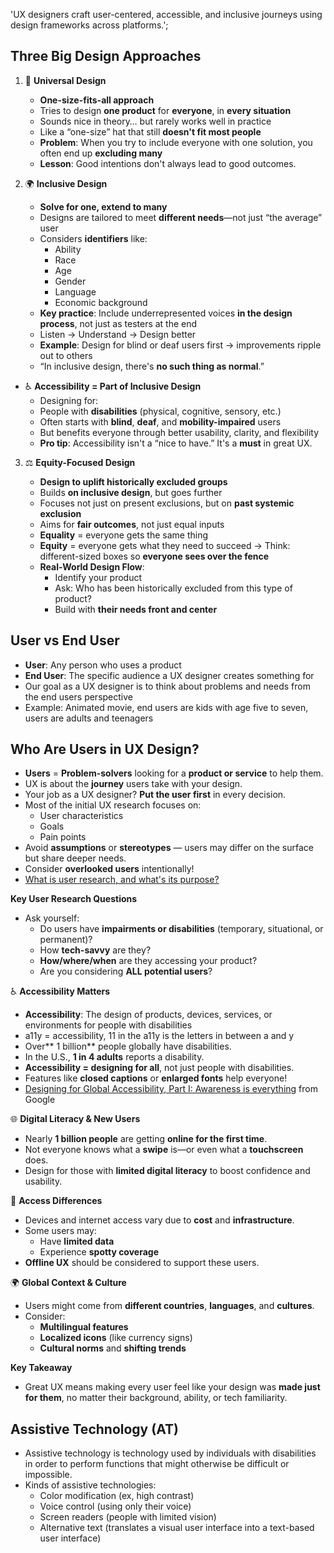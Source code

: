  'UX designers craft user-centered, accessible, and inclusive journeys using design frameworks across platforms.';

## Three Big Design Approaches

1. 🧢 **Universal Design**

   - **One-size-fits-all approach**
   - Tries to design **one product** for **everyone**, in **every situation**
   - Sounds nice in theory… but rarely works well in practice
   - Like a “one-size” hat that still **doesn't fit most people**
   - **Problem**: When you try to include everyone with one solution, you often end up **excluding many**
   - **Lesson**: Good intentions don't always lead to good outcomes.

2. 🌍 **Inclusive Design**

   - **Solve for one, extend to many**
   - Designs are tailored to meet **different needs**—not just “the average” user
   - Considers **identifiers** like:
     - Ability
     - Race
     - Age
     - Gender
     - Language
     - Economic background
   - **Key practice**: Include underrepresented voices **in the design process**, not just as testers at the end
   - Listen → Understand → Design better
   - **Example**: Design for blind or deaf users first → improvements ripple out to others
   - “In inclusive design, there's **no such thing as normal**.”

- ♿️ **Accessibility = Part of Inclusive Design**
  - Designing for:
  - People with **disabilities** (physical, cognitive, sensory, etc.)
  - Often starts with **blind**, **deaf**, and **mobility-impaired** users
  - But benefits everyone through better usability, clarity, and flexibility
  - **Pro tip**: Accessibility isn't a “nice to have.” It's a **must** in great UX.

3. ⚖️ **Equity-Focused Design**

   - **Design to uplift historically excluded groups**
   - Builds **on inclusive design**, but goes further
   - Focuses not just on present exclusions, but on **past systemic exclusion**
   - Aims for **fair outcomes**, not just equal inputs
   - **Equality** = everyone gets the same thing
   - **Equity** = everyone gets what they need to succeed → Think: different-sized boxes so **everyone sees over the fence**
   - **Real-World Design Flow**:
     - Identify your product
     - Ask: Who has been historically excluded from this type of product?
     - Build with **their needs front and center**

## User vs End User

- **User**: Any person who uses a product
- **End User**: The specific audience a UX designer creates something for
- Our goal as a UX designer is to think about problems and needs from the end users perspective
- Example: Animated movie, end users are kids with age five to seven, users are adults and teenagers

## Who Are Users in UX Design?

- **Users** = **Problem-solvers** looking for a **product or service** to help them.
- UX is about the **journey** users take with your design.
- Your job as a UX designer? **Put the user first** in every decision.
- Most of the initial UX research focuses on:
  - User characteristics
  - Goals
  - Pain points
- Avoid **assumptions** or **stereotypes** — users may differ on the surface but share deeper needs.
- Consider **overlooked users** intentionally!
- [What is user research, and what's its purpose?](https://careerfoundry.com/en/blog/ux-design/the-importance-of-user-research-and-how-to-do-it/)

**Key User Research Questions**

- Ask yourself:
  - Do users have **impairments or disabilities** (temporary, situational, or permanent)?
  - How **tech-savvy** are they?
  - **How/where/when** are they accessing your product?
  - Are you considering **ALL potential users**?

♿️ **Accessibility Matters**

- **Accessibility**: The design of products, devices, services, or environments for people with disabilities
- a11y = accessibility, 11 in the a11y is the letters in between a and y
- Over** 1 billion** people globally have disabilities.
- In the U.S., **1 in 4 adults** reports a disability.
- **Accessibility = designing for all**, not just people with disabilities.
- Features like **closed captions** or **enlarged fonts** help everyone!
- [Designing for Global Accessibility, Part I: Awareness is everything](https://design.google/library/designing-global-accessibility-part-1/) from Google

🌐 **Digital Literacy & New Users**

- Nearly **1 billion people** are getting **online for the first time**.
- Not everyone knows what a **swipe** is—or even what a **touchscreen** does.
- Design for those with **limited digital literacy** to boost confidence and usability.

📱 **Access Differences**

- Devices and internet access vary due to **cost** and **infrastructure**.
- Some users may:
  - Have **limited data**
  - Experience **spotty coverage**
- **Offline UX** should be considered to support these users.

🌍 **Global Context & Culture**

- Users might come from **different countries**, **languages**, and **cultures**.
- Consider:
  - **Multilingual features**
  - **Localized icons** (like currency signs)
  - **Cultural norms** and **shifting trends**

**Key Takeaway**

- Great UX means making every user feel like your design was **made just for them**, no matter their background, ability, or tech familiarity.

## Assistive Technology (AT)

- Assistive technology is technology used by individuals with disabilities in order to perform functions that might otherwise be difficult or impossible.
- Kinds of assistive technologies:
  - Color modification (ex, high contrast)
  - Voice control (using only their voice)
  - Screen readers (people with limited vision)
  - Alternative text (translates a visual user interface into a text-based user interface)
